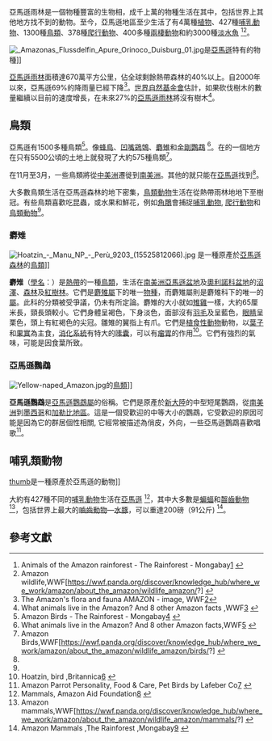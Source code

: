 {{expand language|1=en|page= Draft:Fauna of the Amazon rainforest|time=2021-03-08T11:37:25+00}}
亞馬遜雨林是一個物種豐富的生物相，成千上萬的物種生活在其中，包括世界上其他地方找不到的動物。至今，亞馬遜地區至少生活了有4萬種[[植物|植物]]、427種[[哺乳動物|哺乳動物]]、1300種[[鳥類|鳥類]]、378種[[爬行動物|爬行動物]]、400多種[[兩棲動物|兩棲動物]]和約3000種[[淡水魚|淡水魚]] <ref>Animals of the Amazon rainforest - The Rainforest - Mongabay[https://rainforests.mongabay.com/amazon/amazon_wildlife.html] {{Wayback|url=https://rainforests.mongabay.com/amazon/amazon_wildlife.html |date=20210529025546 }}</ref><ref>Amazon wildlife,WWF[https://wwf.panda.org/discover/knowledge_hub/where_we_work/amazon/about_the_amazon/wildlife_amazon/?] {{Wayback|url=https://wwf.panda.org/discover/knowledge_hub/where_we_work/amazon/about_the_amazon/wildlife_amazon/ |date=20210610072134 }}</ref>。

[[File:_Amazonas_Flussdelfin_Apure_Orinoco_Duisburg_01.jpg|thumb]]是[[亞馬遜|亞馬遜]]特有的物種]]

[[亞馬遜雨林|亞馬遜雨林]]面積達670萬平方公里，佔全球剩餘熱帶森林的40%以上。自2000年以來，亞馬遜69%的降雨量已經下降<ref> The Amazon's flora and fauna AMAZON - image, WWF[http://d2ouvy59p0dg6k.cloudfront.net/downloads/the_amazon_s_flora_and_fauna.pdf]</ref>。[[世界自然基金會|世界自然基金會]]估計，如果砍伐樹木的數量繼續以目前的速度增長，在未來27%的[[亞馬遜雨林|亞馬遜雨林]]將沒有樹木<ref>What animals live in the Amazon? And 8 other Amazon facts ,WWF[https://www.worldwildlife.org/stories/what-animals-live-in-the-amazon-and-8-other-amazon-facts] {{Wayback|url=https://www.worldwildlife.org/stories/what-animals-live-in-the-amazon-and-8-other-amazon-facts |date=20210414055933 }}</ref>。
==鳥類==
亞馬遜有1500多種鳥類<ref>Amazon Birds - The Rainforest - Mongabay[https://rainforests.mongabay.com/amazon/birds.html] {{Wayback|url=https://rainforests.mongabay.com/amazon/birds.html |date=20201127060602 }}</ref>。像[[蜂鳥|蜂鳥]]、[[凹嘴鵎鵼|凹嘴鵎鵼]]、[[麝雉|麝雉]]和[[金剛鸚鵡|金剛鸚鵡]] <ref>What animals live in the Amazon? And 8 other Amazon facts,WWF[https://www.worldwildlife.org/stories/what-animals-live-in-the-amazon-and-8-other-amazon-facts] {{Wayback|url=https://www.worldwildlife.org/stories/what-animals-live-in-the-amazon-and-8-other-amazon-facts |date=20210414055933 }}</ref>。在{{link-en|秘魯亞馬遜|Peruvian Amazonia}}的一個地方在只有5500公頃的土地上就發現了大約575種鳥類<ref name="#1">Amazon Birds,WWF[https://wwf.panda.org/discover/knowledge_hub/where_we_work/amazon/about_the_amazon/wildlife_amazon/birds/?] {{Wayback|url=https://wwf.panda.org/discover/knowledge_hub/where_we_work/amazon/about_the_amazon/wildlife_amazon/birds/ |date=20210608200910 }}</ref>。

在11月至3月，一些鳥類將從[[中美洲|中美洲]]遷徙到[[南美洲|南美洲]]。其他的就只能在[[亞馬遜|亞馬遜]]找到<ref name="#1"/>。

大多數鳥類生活在亞馬遜森林的地下密集，[[鳥類動物|鳥類動物]]生活在從熱帶雨林地地下至樹冠。有些鳥類喜歡吃昆蟲，或水果和鮮花，例如[[角鵰|角鵰]]會捕捉[[哺乳動物|哺乳動物]], [[爬行動物|爬行動物]]和[[鳥類動物|鳥類動物]]<ref name="#1"/>。

===麝雉===
{{main|麝雉}}
[[File:Hoatzin_-_Manu_NP_-_Perù_9203_(15525812066).jpg|thumb]] 是一種原產於[[亞馬遜森林|亞馬遜森林]]的[[鳥類|鳥類]]]]

'''麝雉'''（[[學名|學名]]：{{lang|la|''Opisthocomus hoazin''}}）是[[熱帶|熱帶]]的一種[[鳥類|鳥類]]，生活在[[南美洲|南美洲]][[亞馬遜盆地|亞馬遜盆地]]及[[奧利諾科盆地|奧利諾科盆地]]的[[沼澤|沼澤]]、[[森林|森林]]及[[紅樹林|紅樹林]]。它們是[[麝雉屬|麝雉屬]]下的唯一[[物種|物種]]，而麝雉屬則是麝雉科下的唯一的[[屬|屬]]。此科的分類被受爭議，仍未有所定論。麝雉的大小就如[[雉雞|雉雞]]一樣，大約65厘米長，頸長頭較小。它們身體呈褐色，下身淡色，面部沒有[[羽毛|羽毛]]及呈藍色，[[眼睛|眼睛]]呈栗色，頭上有紅褐色的尖冠。雛雉的翼指上有爪。它們是[[植食性動物|植食性動物]]動物，以[[葉子|葉子]]和[[果實|果實]]為主食，[[消化系統|消化系統]]有特大的[[嗉囊|嗉囊]]，可以有[[瘤胃|瘤胃]]的作用<ref>Hoatzin, bird ,Britannica[https://www.britannica.com/animal/hoatzin] {{Wayback|url=https://www.britannica.com/animal/hoatzin |date=20210412132056 }}</ref>。它們有強烈的氣味，可能是因食葉所致。

===亞馬遜鸚鵡===

[[File:Yellow-naped_Amazon.jpg|thumb]]的[[鳥類|鳥類]]]]

'''亞馬遜鸚鵡'''是[[亞馬孫鸚鵡屬|亞馬遜鸚鵡屬]]的俗稱。它們是原產於[[新大陸|新大陸]]的中型短尾鸚鵡，從[[南美洲|南美洲]]到[[墨西哥|墨西哥]]和[[加勒比地區|加勒比地區]]。這是一個受歡迎的中等大小的鸚鵡，它受歡迎的原因可能是因為它的群居個性相關, 它經常被描述為俏皮，外向，一些亞馬遜鸚鵡喜歡唱歌<ref>Amazon Parrot Personality, Food & Care, Pet Birds by Lafeber Co[https://lafeber.com/pet-birds/species/amazon-parrot/] {{Wayback|url=https://lafeber.com/pet-birds/species/amazon-parrot/ |date=20210430061909 }}</ref>。
==哺乳類動物==

[[file:Junior-Jaguar-Belize-Zoo.jpg|thumb]]是一種原產於亞馬遜的動物]]

大約有427種不同的[[哺乳動物|哺乳動物]]生活在[[亞馬遜|亞馬遜]] <ref>Mammals, Amazon Aid Foundation[https://amazonaid.org/mammals/] {{Wayback|url=https://amazonaid.org/mammals/ |date=20200808032344 }}</ref>，其中大多數是[[蝙蝠|蝙蝠]]和[[齧齒動物|齧齒動物]] <ref>Amazon mammals,WWF[https://wwf.panda.org/discover/knowledge_hub/where_we_work/amazon/about_the_amazon/wildlife_amazon/mammals/?] {{Wayback|url=https://wwf.panda.org/discover/knowledge_hub/where_we_work/amazon/about_the_amazon/wildlife_amazon/mammals/ |date=20201205081111 }}</ref>，包括世界上最大的[[嚙齒動物|嚙齒動物]]—[[水豚|水豚]]，可以重達200磅（91公斤) <ref>Amazon Mammals ,The Rainforest ,Mongabay[https://rainforests.mongabay.com/amazon/mammals.html] {{Wayback|url=https://rainforests.mongabay.com/amazon/mammals.html |date=20201127014356 }}</ref>。

==參考文獻==